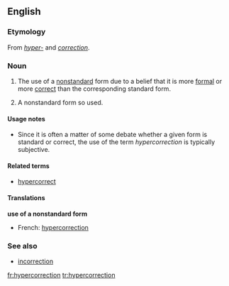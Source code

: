 ==English==

===Etymology===
From ''[[hyper-]]'' and ''[[correction]]''.

===Noun===
{{en-noun}}

# {{linguistics}} The use of a [[nonstandard]] form due to a belief that it is more [[formal]] or more [[correct]] than the corresponding standard form.
# {{linguistics}} A nonstandard form so used.

====Usage notes====
* Since it is often a matter of some debate whether a given form is standard or correct, the use of the term ''hypercorrection'' is typically subjective.

====Related terms====
*[[hypercorrect]]

====Translations====
'''use of a nonstandard form'''
*French: [[hypercorrection]] {{f}}

===See also===
*[[incorrection]]

[[fr:hypercorrection]]
[[tr:hypercorrection]]